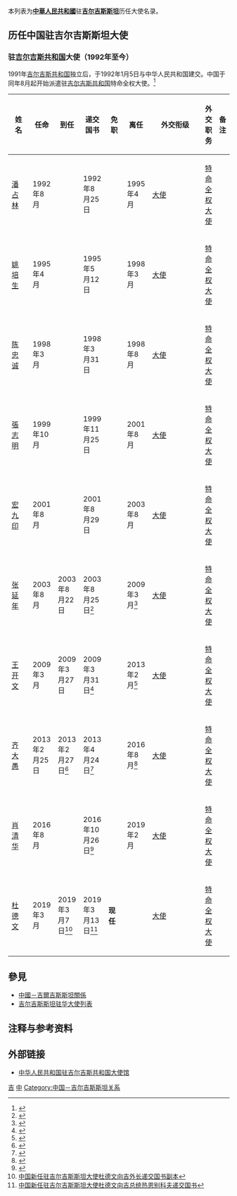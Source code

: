 本列表为'''[[中華人民共和國|中華人民共和國]]'''驻'''[[吉尔吉斯斯坦|吉尔吉斯斯坦]]'''历任大使名录。

== 历任中国驻吉尔吉斯斯坦大使 ==
=== {{PRC}}驻[[吉尔吉斯共和国|吉尔吉斯共和国]]大使（1992年至今） ===
1991年[[吉尔吉斯共和国|吉尔吉斯共和国]]独立后，于1992年1月5日与中华人民共和国建交。中国于同年8月起开始派遣驻[[吉尔吉斯共和国|吉尔吉斯共和国]]特命全权大使。<ref>{{cite web|url=http://www.mfa.gov.cn/chn/pds/ziliao/wjrw/2167/2171/t9228.htm|title=驻吉尔吉斯共和国历任大使|publisher=中华人民共和国外交部|accessdate=2010-10-30|archive-date=2017-03-12|archive-url=https://web.archive.org/web/20170312062324/http://www.mfa.gov.cn/chn//pds/ziliao/wjrw/2167/2171/t9228.htm|dead-url=no}}</ref>

{| class="wikitable"
|-
! width=12% |姓名
! width=10% |任命
! width=10% |到任
! width=10% |递交国书
! width=10% |免职
! width=10% |离任
! width=8% |外交衔级
! width=10% |外交职务
! width=13% colspan="2" |备注
|-
| [[潘占林|潘占林]]
| 1992年8月
|
| 1992年8月25日
|
| 1995年4月
| [[大使|大使]]
| [[特命全权大使|特命全权大使]]
|
|-
| [[姚培生|姚培生]]
| 1995年4月
|
| 1995年5月12日
|
| 1998年3月
| [[大使|大使]]
| [[特命全权大使|特命全权大使]]
|
|-
| [[陈忠诚|陈忠诚]]
| 1998年3月
|
| 1998年3月31日
|
| 1998年8月
| [[大使|大使]]
| [[特命全权大使|特命全权大使]]
|
|-
| [[张志明_(外交官)|張志明]]
| 1999年10月
|
| 1999年11月25日
|
| 2001年8月
| [[大使|大使]]
| [[特命全权大使|特命全权大使]]
|
|-
| [[宏九印|宏九印]]
| 2001年8月
|
| 2001年8月29日
|
| 2003年8月
| [[大使|大使]]
| [[特命全权大使|特命全权大使]]
|
|-
| [[张延年|张延年]]
| 2003年8月
| 2003年8月22日
| 2003年8月25日<ref>{{Cite web |url=http://news.sina.com.cn/o/2003-08-26/0111632396s.shtml |title=中国新任驻吉尔吉斯斯坦大使递交国书 |accessdate=2018-12-14 |archive-date=2018-12-14 |archive-url=https://web.archive.org/web/20181214164445/http://news.sina.com.cn/o/2003-08-26/0111632396s.shtml |dead-url=no }}</ref>
|
| 2009年3月<ref>{{Cite web |url=https://www.fmprc.gov.cn/web/gjhdq_676201/gj_676203/yz_676205/1206_676548/1206x2_676568/t540666.shtml |title=驻吉尔吉斯斯坦大使张延年举行离任招待会 |accessdate=2018-12-14 |archive-date=2018-12-14 |archive-url=https://web.archive.org/web/20181214164152/https://www.fmprc.gov.cn/web/gjhdq_676201/gj_676203/yz_676205/1206_676548/1206x2_676568/t540666.shtml |dead-url=no }}</ref>
| [[大使|大使]]
| [[特命全权大使|特命全权大使]]
|
|-
| [[王开文|王开文]]
| 2009年3月
| 2009年3月27日
| 2009年3月31日<ref>{{Cite web |url=http://kg.china-embassy.org/chn/xw/t648070.htm |title=新任驻吉尔吉斯斯坦大使王开文向吉总统递交国书 |accessdate=2018-12-14 |archive-date=2018-12-14 |archive-url=https://web.archive.org/web/20181214213921/http://kg.china-embassy.org/chn/xw/t648070.htm |dead-url=no }}</ref>
|
| 2013年2月<ref>{{Cite web |url=http://kg.china-embassy.org/chn/xw/t1014058.htm |title=吉尔吉斯斯坦总理萨特巴尔季耶夫会见王开文大使 |accessdate=2018-12-14 |archive-date=2018-12-14 |archive-url=https://web.archive.org/web/20181214213841/http://kg.china-embassy.org/chn/xw/t1014058.htm |dead-url=no }}</ref>
| [[大使|大使]]
| [[特命全权大使|特命全权大使]]
|
|-
| [[齐大愚|齐大愚]]
| 2013年2月25日
| 2013年2月27日<ref>{{Cite web |url=http://kg.china-embassy.org/chn/dssghd/t1019767.htm |title=新任驻吉尔吉斯斯坦大使齐大愚递交国书副本 |accessdate=2018-12-14 |archive-date=2018-12-14 |archive-url=https://web.archive.org/web/20181214213851/http://kg.china-embassy.org/chn/dssghd/t1019767.htm |dead-url=no }}</ref>
| 2013年4月24日<ref>{{Cite web |url=http://kg.china-embassy.org/chn/dssghd/t1035374.htm |title=驻吉尔吉斯斯坦大使齐大愚向吉总统阿塔姆巴耶夫递交国书 |accessdate=2018-12-14 |archive-date=2018-12-14 |archive-url=https://web.archive.org/web/20181214164149/http://kg.china-embassy.org/chn/dssghd/t1035374.htm |dead-url=no }}</ref>
|
| 2016年8月<ref>{{Cite web |url=http://kg.china-embassy.org/chn/dssghd/t1392440.htm |title=驻吉尔吉斯斯坦大使齐大愚举行离任招待会 |accessdate=2018-12-14 |archive-date=2018-03-14 |archive-url=https://web.archive.org/web/20180314153057/http://kg.china-embassy.org/chn/dssghd/t1392440.htm |dead-url=no }}</ref>
| [[大使|大使]]
| [[特命全权大使|特命全权大使]]
|
|-
| [[肖清华|肖清华]]
| 2016年8月
|
| 2016年10月26日<ref>{{Cite web |url=http://silkroad.news.cn/2016/1027/26369.shtml |title=吉尔吉斯斯坦总统表示将继续深化吉中战略伙伴关系 |accessdate=2018-12-14 |archive-date=2018-12-14 |archive-url=https://web.archive.org/web/20181214213846/http://silkroad.news.cn/2016/1027/26369.shtml |dead-url=no }}</ref>
|
| 2019年2月
| [[大使|大使]]
| [[特命全权大使|特命全权大使]]
|
|-
| [[杜德文|杜德文]]
| 2019年3月
| 2019年3月7日<ref>[http://kg.china-embassy.org/chn/dssghd/t1644557.htm 中国新任驻吉尔吉斯斯坦大使杜德文向吉外长递交国书副本]</ref>
| 2019年3月13日<ref>[http://kg.china-embassy.org/chn/dssghd/t1645176.htm 中国新任驻吉尔吉斯斯坦大使杜德文向吉总统热恩别科夫递交国书]</ref>
| '''现任'''
|
| [[大使|大使]]
| [[特命全权大使|特命全权大使]]
|
|}

== 參見 ==
* [[中國－吉爾吉斯斯坦關係|中國－吉爾吉斯斯坦關係]]
* [[吉尔吉斯斯坦驻华大使列表|吉尔吉斯斯坦驻华大使列表]]

== 注释与参考资料 ==
{{reflist|2}}

== 外部链接 ==
* [http://kg.china-embassy.gov.cn/chn/ 中华人民共和国驻吉尔吉斯共和国大使馆]{{zh-hans icon}}{{ru icon}}

{{中国驻外大使|共和國}}

[[Category:中国驻外大使列表|吉]]
[[Category:驻吉尔吉斯斯坦大使列表|中]]
[[Category:中国－吉尔吉斯斯坦关系|Category:中国－吉尔吉斯斯坦关系]]